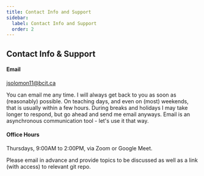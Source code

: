 ```yaml
---
title: Contact Info and Support
sidebar:
  label: Contact Info and Support
  order: 2
---
```


## Contact Info & Support

#### **Email**

jsolomon11@bcit.ca

You can email me any time. I will always get back to you as soon as (reasonably) possible. On teaching days, and even on (most) weekends, that is usually within a few hours. During breaks and holidays I may take longer to respond, but go ahead and send me email anyways. Email is an asynchronous communication tool - let's use it that way.

#### **Office Hours**

Thursdays, 9:00AM to 2:00PM, via Zoom or Google Meet.

Please email in advance and provide topics to be discussed as well as a link (with access) to relevant git repo.
